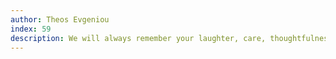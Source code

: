 ```yaml
---
author: Theos Evgeniou
index: 59
description: We will always remember your laughter, care, thoughtfulness, and wonderful friendship dear Sayan. You are and will always be an exceptional person in our minds and hearts. Lots of hugs, high five, and laughters wherever you are dearest friend.... Thank you for all you brought to the world, it is so much and so wonderful!!!
---
```

